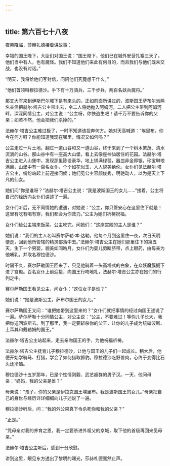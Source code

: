 ```yaml
---
---
---
```

title: 第六百七十八夜
---






夜幕降临，莎赫扎德接着讲故事：





幸福的国王陛下，大臣们对国王说：“国王陛下，他们已在城外安营扎寨三天了。他们当中有人，也有魔怪。我们不知道他们来此有何目的，而且我们与他们既未交战，也没有对话。”

“明天，我将给他们写封信，问问他们究竟想干什么。”

“他们首领叫穆拉德沙。手下有十万骑兵，三千步兵，两百名妖兵魔将。”

那支大军来到伊斯巴尔城下是有来头的。正如前面所讲过的，波斯国王萨布尔派两名亲信把赫尔·塔吉公主带出去，令二人将她抛入阿姆河，二人把公主带到阿姆河畔，深深同情公主，对公主说：“公主呀，你快逃生吧！请千万不要告诉你的父亲；如若不然，他会把我们杀掉的。”

法赫尔·塔吉公主难过极了，一时不知道该投奔何方。她对天高喊道：“埃里布，你今在何方呀？你能知道我现在哪里，情况又如何吗？”

公主走过一片土地，翻过一道山谷和又一道山谷，终于来到了一个树木繁茂、清水流淌的山谷。那山谷中有一座高大山堡，看上去像座神仙居住的花园。法赫尔·塔吉公主进入山堡中，发现那里陈设豪华，地上铺满绿毯，器皿非金即银，珍宝琳琅满目，山堡中有一百名女仆，个个如花似玉，人人貌美绝伦。女仆们见法赫尔·塔吉公主，纷纷站起上前迎接问候；她们见公主容颜俊秀，明艳动人，以为是天上下凡的仙女。

她们问“你是谁呀？”法赫尔·塔吉公主说：“我是波斯国王的女儿……”接着，公主将自己的经历向女仆们讲述了一遍。

女仆们听后，无不同情她的遭遇，对她说：“公主，你只管安心在这里住下就是！这里有吃有喝有穿，我们都会为你效力。”公主为她们祈祷祝福。

女仆们给公主端来饭菜，公主吃完，问她们：“这座宫殿的主人是谁？”

她们说：“我们的主人名叫赛尔萨勒·本·达勒。他每个月到这里住一夜，次日天明便走，回到他所管辖的精灵部落中去。”法赫尔·塔吉公主在她们那里住下的第五天，生下一个男婴，貌美如同皓月。女仆们为婴儿剪断脐带，点上眼药，由母亲为他哺乳，并取名穆拉德沙。

时隔不久，赛尔萨勒国王回来了，只见他骑着一头高塔式的白象，在众妖魔簇拥下进了宫殿。百名女仆上前迎接，向国王行吻地礼，法赫尔·塔吉公主亦在她们的行列之中。

赛尔萨勒国王看见公主，问女仆：“这位女子是谁？”

她们说：“她是波斯公主，萨布尔国王的女儿。”

赛尔萨勒国王又问：“谁把她带到这里来的？”女仆们就把事情的经过向国王述说了一遍。萨尔萨勒十分同情公主，对公主说：“公主，不要难过！等你儿子长大，我把你送回波斯去。到了那里，我一定要斩杀你的父王，让你的儿子成为统辖波斯、土耳其和戴勒姆的国王。”

法赫尔·塔吉公主站起来，走去亲吻国王的手，为他祝福祈祷。

法赫尔·塔吉公主抚育儿子穆拉德沙，让他与国王的儿子们一起成长。稍大后，他便开始学骑马、打猎，学会了如何猎取狮豹。穆拉德沙吃野兽肉，心终于变得比石头还冷酷。

穆拉德沙十五岁那年，已是个性情刚毅、武艺超群的男子汉。一天，他问母亲：“妈妈，我的父亲是谁？”

母亲说：“孩子，你的父亲是伊拉克国王埃里布。我是波斯国王的女儿。”母亲把自己的身世与经历详详细细向儿子述说了一遍。

穆拉德沙听后，问：“我的外公果真下令杀死你和我的父亲？”

“正是。”

“凭母亲对我的养育之恩，我一定要杀进外祖父的京城，取下他的首级再回来见母亲。”

法赫尔·塔吉公主听后，感到十分欣慰。





讲到这里，眼见东方透出了黎明的曙光，莎赫札德戛然止声。